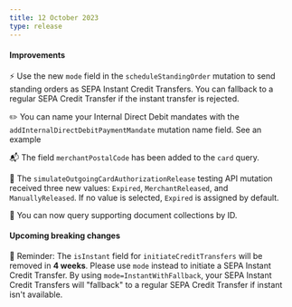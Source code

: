 ```yaml
---
title: 12 October 2023
type: release
---
```


<h4>Improvements</h4>

⚡ Use the new `mode` field in the `scheduleStandingOrder` mutation to send standing orders as SEPA Instant Credit Transfers.
You can fallback to a regular SEPA Credit Transfer if the instant transfer is rejected.

✏️ You can name your Internal Direct Debit mandates with the `addInternalDirectDebitPaymentMandate` mutation name field.
See an example

📬 The field `merchantPostalCode` has been added to the `card` query.

🧪 The `simulateOutgoingCardAuthorizationRelease` testing API mutation received three new values: `Expired`, `MerchantReleased`, and `ManuallyReleased`.
If no value is selected, `Expired` is assigned by default.

📄 You can now query supporting document collections by ID.

<h4>Upcoming breaking changes</h4>

🚨 Reminder: The `isInstant` field for `initiateCreditTransfers` will be removed in **4 weeks**.
Please use `mode` instead to initiate a SEPA Instant Credit Transfer.
By using `mode=InstantWithFallback`, your SEPA Instant Credit Transfers will "fallback" to a regular SEPA Credit Transfer if instant isn't available.
